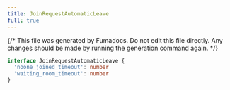 ```yaml
---
title: JoinRequestAutomaticLeave
full: true
---
```


{/* This file was generated by Fumadocs. Do not edit this file directly. Any changes should be made by running the generation command again. */}



```typescript
interface JoinRequestAutomaticLeave {
  'noone_joined_timeout': number
  'waiting_room_timeout': number
}
```

